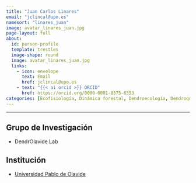 ```yaml
---
title: "Juan Carlos Linares"
email: "jclincal@upo.es"  
namesort: "linares_juan"
image: avatar_linares_juan.jpg
page-layout: full
about: 
  id: person-profile
  template: trestles
  image-shape: round
  image: avatar_linares_juan.jpg
  links:
    - icon: envelope
      text: Email
      href: jclincal@upo.es
    - text: "{{< ai orcid >}} ORCID"
      href: https://orcid.org/0000-0001-8375-6353
categories: [Ecofisiología, Dinámica forestal, Dendroecología, Dendroquímica, Genética]
---
```

 
<hr>

:::{#person-profile}

## Grupo de Investigación
- DendrOlavide Lab

## Institución
- [Universidad Pablo de Olavide](https://www.upo.es/)

:::
